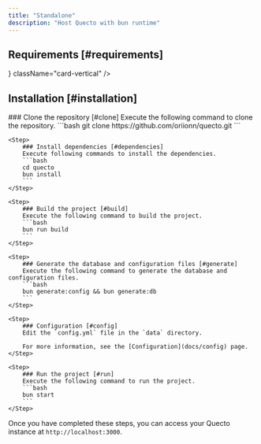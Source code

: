 ```yaml
---
title: "Standalone"
description: "Host Quecto with bun runtime"
---
```


## Requirements [#requirements]
<Cards>
    <Card title="Bun" icon={<SiBun color="#FEF0DF" />} className="card-vertical" />
</Cards>

## Installation [#installation]

<Steps>
    <Step>
        ### Clone the repository [#clone]
        Execute the following command to clone the repository.
        ```bash
        git clone https://github.com/oriionn/quecto.git
        ```
    </Step>

    <Step>
        ### Install dependencies [#dependencies]
        Execute following commands to install the dependencies.
        ```bash
        cd quecto
        bun install
        ```
    </Step>

    <Step>
        ### Build the project [#build]
        Execute the following command to build the project.
        ```bash
        bun run build
        ```
    </Step>

    <Step>
        ### Generate the database and configuration files [#generate]
        Execute the following command to generate the database and configuration files.
        ```bash
        bun generate:config && bun generate:db
        ```
    </Step>

    <Step>
        ### Configuration [#config]
        Edit the `config.yml` file in the `data` directory.

        For more information, see the [Configuration](docs/config) page.
    </Step>

    <Step>
        ### Run the project [#run]
        Execute the following command to run the project.
        ```bash
        bun start
        ```
    </Step>
</Steps>

Once you have completed these steps, you can access your Quecto instance at `http://localhost:3000`.